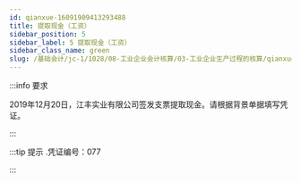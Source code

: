 ---
id: qianxue-16091909413293488
title: 提取现金（工资）
sidebar_position: 5
sidebar_label: 5 提取现金（工资）
sidebar_class_name: green
slug: /基础会计/jc-1/1028/08-工业企业会计核算/03-工业企业生产过程的核算/qianxue-1609181235203703809/qianxue-16091909413293488/提取现金（工资）
---

:::info 要求

2019年12月20日，江丰实业有限公司签发支票提取现金。请根据背景单据填写凭证。

:::

:::tip 提示
  .凭证编号：077 
:::

